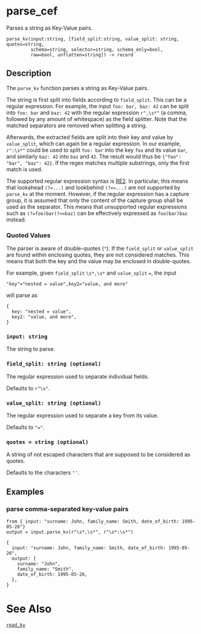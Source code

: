 
# parse_cef

Parses a string as Key-Value pairs.

```tql
parse_kv(input:string, [field_split:string, value_split: string, quotes=string,
         schema=string, selector=string, schema_only=bool,
         raw=bool, unflatten=string]) -> record
```

## Description

The `parse_kv` function parses a string as Key-Value pairs.

The string is first split into fields according to `field_split`. This
can be a regular expression. For example, the input `foo: bar, baz: 42` can be
split into `foo: bar` and `baz: 42` with the regular expression `r",\s*"`
(a comma, followed by any amount of whitespace) as the field splitter.
Note that the matched separators are removed when splitting a string.

Afterwards, the extracted fields are split into their key and value by
`value_split`, which can again be a regular expression. In our example,
`r":\s*"` could be used to split `foo: bar` into the key `foo` and its value
`bar`, and similarly `baz: 42` into `baz` and `42`. The result would thus be
`{"foo": "bar", "baz": 42}`. If the regex matches multiple substrings, only the
first match is used.

The supported regular expression syntax is
[RE2](https://github.com/google/re2/wiki/Syntax). In particular, this means that
lookahead `(?=...)` and lookbehind `(?<=...)` are not supported by `parse_kv`
at the moment. However, if the regular expression has a capture group, it is assumed
that only the content of the capture group shall be used as the separator. This
means that unsupported regular expressions such as `(?=foo)bar(?<=baz)` can be
effectively expressed as `foo(bar)baz` instead.

### Quoted Values

The parser is aware of double-quotes (`"`). If the `field_split` or
`value_split` are found within enclosing quotes, they are not considered
matches. This means that both the key and the value may be enclosed in
double-quotes.

For example, given `field_split` `\s*,\s*` and `value_split` `=`, the input

```
"key"="nested = value",key2="value, and more"
```
will parse as
```tql
{
  key: "nested = value",
  key2: "value, and more",
}
```

### `input: string`

The string to parse.

### `field_split: string (optional)`

The regular expression used to separate individual fields.

Defaults to `r"\s"`.

### `value_split: string (optional)`

The regular expression used to separate a key from its value.

Defaults to `"="`.

### `quotes = string (optional)`

A string of not escaped characters that are supposed to be considered as quotes.

Defaults to the characters `"'`.

<CommonOptions />

## Examples

### parse comma-separated key-value pairs

```tql
from { input: "surname: John, family_name: Smith, date_of_birth: 1995-05-26"}
output = input.parse_kv(r"\s*,\s*", r"\s*:\s*")
```
```tql
{
  input: "surname: John, family_name: Smith, date_of_birth: 1995-05-26",
  output: {
    surname: "John",
    family_name: "Smith",
    date_of_birth: 1995-05-26,
  },
}
```

# See Also

[`read_kv`](../operators/read_kv.mdx)
